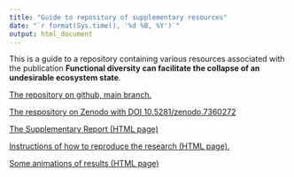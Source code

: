 ```yaml
---
title: "Guide to repository of supplementary resources"
date: "`r format(Sys.time(), '%d %B, %Y')`"
output: html_document
---
```


This is a guide to a repository containing various resources associated with the publication **Functional diversity can facilitate the collapse of an undesirable ecosystem state**.

[The repository on github, main branch.](https://github.com/UZH-PEG/diversity_envresp1/tree/main)

[The respository on Zenodo with DOI 10.5281/zenodo.7360272](https://doi.org/10.5281/zenodo.7360272)

[The Supplementary Report (HTML page)](./reports/supplement/supplement_0.9.1.html)

[Instructions of how to reproduce the research (HTML page).](./docs/How_to_reproduce.html)

[Some animations of results (HTML page)](./reports/animations/report.html)
